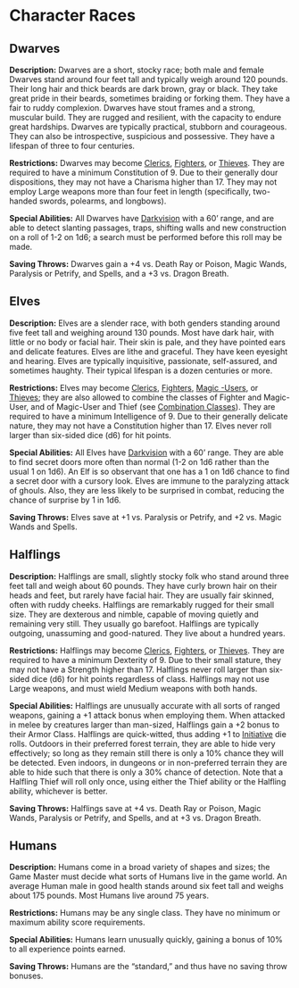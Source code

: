 # Character Races

## Dwarves

**Description:** Dwarves are a short, stocky race; both male and female Dwarves stand around four feet tall and typically weigh around 120 pounds. Their long hair and thick beards are dark brown, gray or black. They take great pride in their beards, sometimes braiding or forking them. They have a fair to ruddy complexion. Dwarves have stout frames and a strong, muscular build. They are rugged and resilient, with the capacity to endure great hardships. Dwarves are typically practical, stubborn and courageous. They can also be introspective, suspicious and possessive. They have a lifespan of three to four centuries.

**Restrictions:** Dwarves may become [Clerics](class.qmd#cleric), [Fighters](class.qmd#fighter), or [Thieves](class.qmd#thief). They are required to have a minimum Constitution of 9. Due to their generally dour dispositions, they may not have a Charisma higher than 17. They may not employ Large weapons more than four feet in length (specifically, two-handed swords, polearms, and longbows).

**Special Abilities:** All Dwarves have [Darkvision](dungeonAdventures.qmd#darkvision) with a 60' range, and are able to detect slanting passages, traps, shifting walls and new construction on a roll of 1-2 on 1d6; a search must be performed before this roll may be made.

**Saving Throws:** Dwarves gain a +4 vs. Death Ray or Poison, Magic Wands, Paralysis or Petrify, and Spells, and a +3 vs. Dragon Breath.

## Elves

**Description:** Elves are a slender race, with both genders standing around five feet tall and weighing around 130 pounds. Most have dark hair, with little or no body or facial hair. Their skin is pale, and they have pointed ears and delicate features. Elves are lithe and graceful. They have keen eyesight and hearing. Elves are typically inquisitive, passionate, self-assured, and sometimes haughty. Their typical lifespan is a dozen centuries or more.

**Restrictions:** Elves may become [Clerics](class.qmd#cleric), [Fighters](class.qmd#fighter), [Magic -Users](class.qmd#magic-users), or [Thieves](class.qmd#thief); they are also allowed to combine the classes of Fighter and Magic-User, and of Magic-User and Thief (see [Combination Classes](class.qmd#combination-classes)). They are required to have a minimum Intelligence of 9. Due to their generally delicate nature, they may not have a Constitution higher than 17. Elves never roll larger than six-sided dice (d6) for hit points.

**Special Abilities:** All Elves have [Darkvision](dungeonAdventures.qmd#darkvision) with a 60' range. They are able to find secret doors more often than normal (1-2 on 1d6 rather than the usual 1 on 1d6). An Elf is so observant that one has a 1 on 1d6 chance to find a secret door with a cursory look. Elves are immune to the paralyzing attack of ghouls. Also, they are less likely to be surprised in combat, reducing the chance of surprise by 1 in 1d6.

**Saving Throws:** Elves save at +1 vs. Paralysis or Petrify, and +2 vs. Magic Wands and Spells.

## Halflings

**Description:** Halflings are small, slightly stocky folk who stand around three feet tall and weigh about 60 pounds. They have curly brown hair on their heads and feet, but rarely have facial hair. They are usually fair skinned, often with ruddy cheeks. Halflings are remarkably rugged for their small size. They are dexterous and nimble, capable of moving quietly and remaining very still. They usually go barefoot. Halflings are typically outgoing, unassuming and good-natured. They live about a hundred years.

**Restrictions:** Halflings may become [Clerics](class.qmd#cleric), [Fighters](class.qmd#fighter), or [Thieves](class.qmd#thief). They are required to have a minimum Dexterity of 9. Due to their small stature, they may not have a Strength higher than 17. Halflings never roll larger than six-sided dice (d6) for hit points regardless of class. Halflings may not use Large weapons, and must wield Medium weapons with both hands.

**Special Abilities:** Halflings are unusually accurate with all sorts of ranged weapons, gaining a +1 attack bonus when employing them. When attacked in melee by creatures larger than man-sized, Halflings gain a +2 bonus to their Armor Class. Halflings are quick-witted, thus adding +1 to [Initiative](combat.qmd#initiative) die rolls. Outdoors in their preferred forest terrain, they are able to hide very effectively; so long as they remain still there is only a 10% chance they will be detected. Even indoors, in dungeons or in non-preferred terrain they are able to hide such that there is only a 30% chance of detection. Note that a Halfling Thief will roll only once, using either the Thief ability or the Halfling ability, whichever is better.

**Saving Throws:** Halflings save at +4 vs. Death Ray or Poison, Magic Wands, Paralysis or Petrify, and Spells, and at +3 vs. Dragon Breath.

## Humans

**Description:** Humans come in a broad variety of shapes and sizes; the Game Master must decide what sorts of Humans live in the game world. An average Human male in good health stands around six feet tall and weighs about 175 pounds. Most Humans live around 75 years.

**Restrictions:** Humans may be any single class. They have no minimum or maximum ability score requirements.

**Special Abilities:** Humans learn unusually quickly, gaining a bonus of 10% to all experience points earned.

**Saving Throws:** Humans are the "standard," and thus have no saving throw bonuses.

